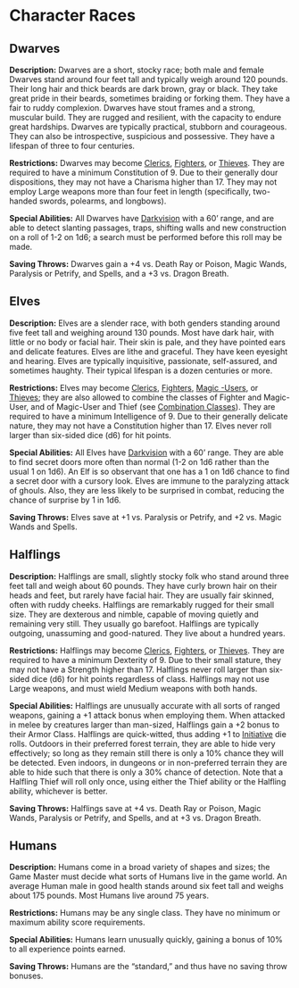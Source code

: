 # Character Races

## Dwarves

**Description:** Dwarves are a short, stocky race; both male and female Dwarves stand around four feet tall and typically weigh around 120 pounds. Their long hair and thick beards are dark brown, gray or black. They take great pride in their beards, sometimes braiding or forking them. They have a fair to ruddy complexion. Dwarves have stout frames and a strong, muscular build. They are rugged and resilient, with the capacity to endure great hardships. Dwarves are typically practical, stubborn and courageous. They can also be introspective, suspicious and possessive. They have a lifespan of three to four centuries.

**Restrictions:** Dwarves may become [Clerics](class.qmd#cleric), [Fighters](class.qmd#fighter), or [Thieves](class.qmd#thief). They are required to have a minimum Constitution of 9. Due to their generally dour dispositions, they may not have a Charisma higher than 17. They may not employ Large weapons more than four feet in length (specifically, two-handed swords, polearms, and longbows).

**Special Abilities:** All Dwarves have [Darkvision](dungeonAdventures.qmd#darkvision) with a 60' range, and are able to detect slanting passages, traps, shifting walls and new construction on a roll of 1-2 on 1d6; a search must be performed before this roll may be made.

**Saving Throws:** Dwarves gain a +4 vs. Death Ray or Poison, Magic Wands, Paralysis or Petrify, and Spells, and a +3 vs. Dragon Breath.

## Elves

**Description:** Elves are a slender race, with both genders standing around five feet tall and weighing around 130 pounds. Most have dark hair, with little or no body or facial hair. Their skin is pale, and they have pointed ears and delicate features. Elves are lithe and graceful. They have keen eyesight and hearing. Elves are typically inquisitive, passionate, self-assured, and sometimes haughty. Their typical lifespan is a dozen centuries or more.

**Restrictions:** Elves may become [Clerics](class.qmd#cleric), [Fighters](class.qmd#fighter), [Magic -Users](class.qmd#magic-users), or [Thieves](class.qmd#thief); they are also allowed to combine the classes of Fighter and Magic-User, and of Magic-User and Thief (see [Combination Classes](class.qmd#combination-classes)). They are required to have a minimum Intelligence of 9. Due to their generally delicate nature, they may not have a Constitution higher than 17. Elves never roll larger than six-sided dice (d6) for hit points.

**Special Abilities:** All Elves have [Darkvision](dungeonAdventures.qmd#darkvision) with a 60' range. They are able to find secret doors more often than normal (1-2 on 1d6 rather than the usual 1 on 1d6). An Elf is so observant that one has a 1 on 1d6 chance to find a secret door with a cursory look. Elves are immune to the paralyzing attack of ghouls. Also, they are less likely to be surprised in combat, reducing the chance of surprise by 1 in 1d6.

**Saving Throws:** Elves save at +1 vs. Paralysis or Petrify, and +2 vs. Magic Wands and Spells.

## Halflings

**Description:** Halflings are small, slightly stocky folk who stand around three feet tall and weigh about 60 pounds. They have curly brown hair on their heads and feet, but rarely have facial hair. They are usually fair skinned, often with ruddy cheeks. Halflings are remarkably rugged for their small size. They are dexterous and nimble, capable of moving quietly and remaining very still. They usually go barefoot. Halflings are typically outgoing, unassuming and good-natured. They live about a hundred years.

**Restrictions:** Halflings may become [Clerics](class.qmd#cleric), [Fighters](class.qmd#fighter), or [Thieves](class.qmd#thief). They are required to have a minimum Dexterity of 9. Due to their small stature, they may not have a Strength higher than 17. Halflings never roll larger than six-sided dice (d6) for hit points regardless of class. Halflings may not use Large weapons, and must wield Medium weapons with both hands.

**Special Abilities:** Halflings are unusually accurate with all sorts of ranged weapons, gaining a +1 attack bonus when employing them. When attacked in melee by creatures larger than man-sized, Halflings gain a +2 bonus to their Armor Class. Halflings are quick-witted, thus adding +1 to [Initiative](combat.qmd#initiative) die rolls. Outdoors in their preferred forest terrain, they are able to hide very effectively; so long as they remain still there is only a 10% chance they will be detected. Even indoors, in dungeons or in non-preferred terrain they are able to hide such that there is only a 30% chance of detection. Note that a Halfling Thief will roll only once, using either the Thief ability or the Halfling ability, whichever is better.

**Saving Throws:** Halflings save at +4 vs. Death Ray or Poison, Magic Wands, Paralysis or Petrify, and Spells, and at +3 vs. Dragon Breath.

## Humans

**Description:** Humans come in a broad variety of shapes and sizes; the Game Master must decide what sorts of Humans live in the game world. An average Human male in good health stands around six feet tall and weighs about 175 pounds. Most Humans live around 75 years.

**Restrictions:** Humans may be any single class. They have no minimum or maximum ability score requirements.

**Special Abilities:** Humans learn unusually quickly, gaining a bonus of 10% to all experience points earned.

**Saving Throws:** Humans are the "standard," and thus have no saving throw bonuses.

